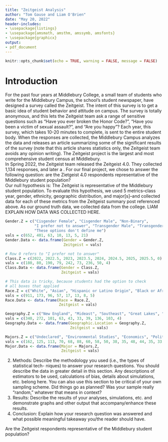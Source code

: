 ```yaml
---
title: "Zeitgeist Analysis"
author: "Tom Gause and Liam O'Brien"
date: "May 20, 2022"
header-includes:
- \usepackage{listings}
- \usepackage{amsmath, amsthm, amssymb, amsfonts}
- \usepackage{graphicx}
output: 
- pdf_document
---
```


```r
knitr::opts_chunk$set(echo = TRUE, warning = FALSE, message = FALSE)
```

# Introduction    
For the past four years at Middlebury College, a small team of students who write for the Middlebury Campus, the school's student newspaper, have designed a survey called the Zeitgeist. The intent of this survey is to get a basic idea of student behavior and attitude on campus. The survey is totally anonymous, and this lets the Zeitgeist team ask a range of sensitive questions such as "Have you ever broken the Honor Code?", "Have you been a victim of sexual assault?", and "Are you happy"? Each year, this survey, which takes 10-20 minutes to complete, is sent to the entire student body. When the responses are collected, the Middlebury Campus analyzes the data and releases an article summarizing some of the significant results of the survey (note that this article shares statistics only, the Zeitgeist team avoids any opinion writing). The Zeitgeist project is the largest and most comprehensive student census at Middlebury.   
In Spring 2022, the Zeitgeist team released the Zeitgeist 4.0. They collected 1,134 responses, and later a \href{https://www.middleburycampus.com/article/2022/05/zeitgeist-4-0-2022}{summary article}. For our final project, we chose to answer the following question: are the Zietgeist 4.0 respondents representative of the Middlebury student population?   
Our null hypothesis is: The Zeitgeist is representative of the Middlebury student population. To evaluate this hypothesis, we used 5 metrics--class year, gender, ethnicity, geographic distribution, and major[s]--and collected data for each of these metrics from the Zeitgeist summary post referenced above. As our ground truth data, we collected data from the college.
LIAM EXPLAIN HOW DATA WAS COLLECTED HERE.  
``` r
Gender.Z = c("Cisgender Female", "Cisgender Male", "Non-Binary", 
             "I prefer not to answer", "Transgender Male", "Transgender Female",
             "These options don't define me")
vals = c(652, 401, 63, 10, 13, 5, 21)
Gender.Data <- data.frame(Gender = Gender.Z,
                          Zeitgeist = vals)

# Row 0 refers to "I prefer not to answer"
Class.Z = c(2022, 2022.5, 2023, 2023.5, 2024, 2024.5, 2025, 2025.5, 0)
vals = c(180, 80, 190, 79, 242, 73, 236, 50, 4)
Class.Data <- data.frame(Gender = Class.Z,
                         Zeitgeist = vals)

# This data is tricky, because students had the option to check
# all boxes that applied
Race.Z = c("White", "Asian", "Hispanic or Latino Origin", "Black or African American", "Middle Eastern or North African", "I prefer not to answer", "American Indian or Alaskan Native", "Native Hawaiian or other Pacific Islander")
vals = c(911, 173, 96, 57, 17, 13, 8, 5)
Race.Data <- data.frame(Race = Race.Z,
                        Zeitgeist = vals)

Geography.Z = c("New England", "Mideast", "Southeast", "Great Lakes", "Plains", "Southwest", "Rocky Mountain", "Far West", "Inernational/Outside the U.S.", "I prefer not to answer")
vals = c(340, 272, 101, 63, 43, 33, 39, 136, 103, 4)
Geography.Data <- data.frame(Geographic.Location = Geography.Z,
                             Zeitgeist = vals)

Majors.Z = c("Undeclared", "Environmental Studies", "Economics", "Political Science", "Neuroscience", "Computer Science", "English & American Literatures", "Psychology", "International and Global Studies", "Molecular Biology and Biochemistry", "Biology", "Mathematics", "International Politics and Economics", "History", "History of Art & Architecture", "Film and Media Culture", "Geography", "Anthropology", "Physics", "Spanish", "Chemistry", "Sociology", "Theatre", "Education Studies", "Music", "Philosophy", "Chinese", "Geology", "Biochemistry", "Independent Scholar", "Studio Art", "I prefer not to answer", "Arabic", "Gender, Sexuality and Feminist Studies", "German", "Classics", "Japanese Studies", "Dance", "Russian", "French", "Religion", "American Studies", "Comparitive Literature", "Literature Studies", "Sociology/Anthropology", "Black Studies")
vals = c(162, 125, 113, 70, 68, 88, 60, 58, 50, 38, 35, 48, 44, 35, 33, 30, 25, 24, 25, 23, 22, 21, 17, 17, 15, 14, 13, 11, 10, 10, 7, 12, 12, 12, 12, 6, 5, 5, 5, 4, 4, 3, 3, 3, 3, 2)
Major.Data <- data.frame(Major = Majors.Z,
                         Zeitgeist = vals)

```

2) Methods: Describe the methodology you used (i.e., the types of statistical tech-
niques) to answer your research questions. You should describe the data in greater
detail in this section. Any descriptions of estimators to be used, calculations of
bias, details about simulations, etc. belong here. You can also use this section
to be critical of your own sampling scheme. Did things go as planned? Was your
sample really “random,” whatever that means in context?
3) Results: Describe the results of your analyses, simulations, etc. and demonstrate
graphs and other output that accompany/enhance these results.
4) Conclusion: Explain how your research question was answered and what possible
meaningful takeaway you/the reader should have.


Are the Zeitgeist respondents representative of the Middlebury student population?

``` r
```









